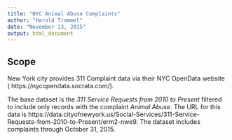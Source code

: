```yaml
---
title: "NYC Animal Abuse Complaints"
author: "Harold Trammel"
date: "November 13, 2015"
output: html_document
---
```


## Scope

New York city provides 311 Complaint data via their NYC OpenData website ( https://nycopendata.socrata.com/).  

The base dataset is the _311 Service Requests from 2010 to Present_ filtered to include only records with the complaint _Animal Abuse_.  The URL for this data is 
https://data.cityofnewyork.us/Social-Services/311-Service-Requests-from-2010-to-Present/erm2-nwe9. The dataset includes complaints through October 31, 2015.
